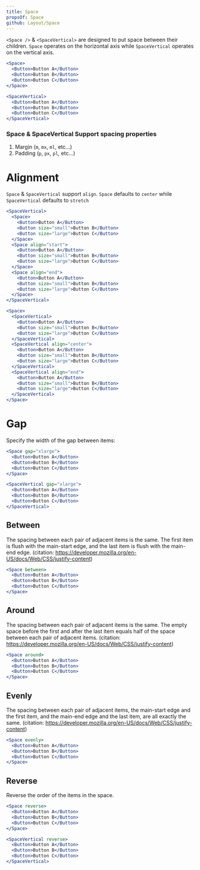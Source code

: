 ```yaml
---
title: Space
propsOf: Space
github: Layout/Space
---
```


`<Space />` & `<SpaceVertical>` are designed to put space between their children. `Space` operates on the horizontal axis while `SpaceVertical` operates on the vertical axis.

```jsx
<Space>
  <Button>Button A</Button>
  <Button>Button B</Button>
  <Button>Button C</Button>
</Space>
```

```jsx
<SpaceVertical>
  <Button>Button A</Button>
  <Button>Button B</Button>
  <Button>Button C</Button>
</SpaceVertical>
```

### Space & SpaceVertical Support spacing properties

1. Margin (`m`, `mx`, `ml`, etc...)
2. Padding (`p`, `px`, `pl`, etc...)

# Alignment

`Space` & `SpaceVertical` support `align`. `Space` defaults to `center` while `SpaceVertical` defaults to `stretch`

```jsx
<SpaceVertical>
  <Space>
    <Button>Button A</Button>
    <Button size="small">Button B</Button>
    <Button size="large">Button C</Button>
  </Space>
  <Space align="start">
    <Button>Button A</Button>
    <Button size="small">Button B</Button>
    <Button size="large">Button C</Button>
  </Space>
  <Space align="end">
    <Button>Button A</Button>
    <Button size="small">Button B</Button>
    <Button size="large">Button C</Button>
  </Space>
</SpaceVertical>
```

```jsx
<Space>
  <SpaceVertical>
    <Button>Button A</Button>
    <Button size="small">Button B</Button>
    <Button size="large">Button C</Button>
  </SpaceVertical>
  <SpaceVertical align="center">
    <Button>Button A</Button>
    <Button size="small">Button B</Button>
    <Button size="large">Button C</Button>
  </SpaceVertical>
  <SpaceVertical align="end">
    <Button>Button A</Button>
    <Button size="small">Button B</Button>
    <Button size="large">Button C</Button>
  </SpaceVertical>
</Space>
```

# Gap

Specify the width of the gap between items:

```jsx
<Space gap="xlarge">
  <Button>Button A</Button>
  <Button>Button B</Button>
  <Button>Button C</Button>
</Space>
```

```jsx
<SpaceVertical gap="xlarge">
  <Button>Button A</Button>
  <Button>Button B</Button>
  <Button>Button C</Button>
</SpaceVertical>
```

## Between

The spacing between each pair of adjacent items is the same. The first item is flush with the main-start edge, and the last item is flush with the main-end edge. (citation: https://developer.mozilla.org/en-US/docs/Web/CSS/justify-content)

```jsx
<Space between>
  <Button>Button A</Button>
  <Button>Button B</Button>
  <Button>Button C</Button>
</Space>
```

## Around

The spacing between each pair of adjacent items is the same. The empty space before the first and after the last item equals half of the space between each pair of adjacent items. (citation: https://developer.mozilla.org/en-US/docs/Web/CSS/justify-content)

```jsx
<Space around>
  <Button>Button A</Button>
  <Button>Button B</Button>
  <Button>Button C</Button>
</Space>
```

## Evenly

The spacing between each pair of adjacent items, the main-start edge and the first item, and the main-end edge and the last item, are all exactly the same. (citation: https://developer.mozilla.org/en-US/docs/Web/CSS/justify-content)

```jsx
<Space evenly>
  <Button>Button A</Button>
  <Button>Button B</Button>
  <Button>Button C</Button>
</Space>
```

## Reverse

Reverse the order of the items in the space.

```jsx
<Space reverse>
  <Button>Button A</Button>
  <Button>Button B</Button>
  <Button>Button C</Button>
</Space>
```

```jsx
<SpaceVertical reverse>
  <Button>Button A</Button>
  <Button>Button B</Button>
  <Button>Button C</Button>
</SpaceVertical>
```
